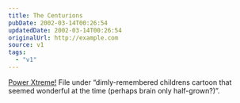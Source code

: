 ```yaml
---
title: The Centurions
pubDate: 2002-03-14T00:26:54
updatedDate: 2002-03-14T00:26:54
originalUrl: http://example.com
source: v1
tags:
  - "v1"
---
```


[Power Xtreme!][1] File under &#8220;dimly-remembered childrens cartoon that seemed wonderful at the time (perhaps brain only half-grown?)&#8221;.

[1]: http://www.geocities.com/lbosullivan/centurin.htm
